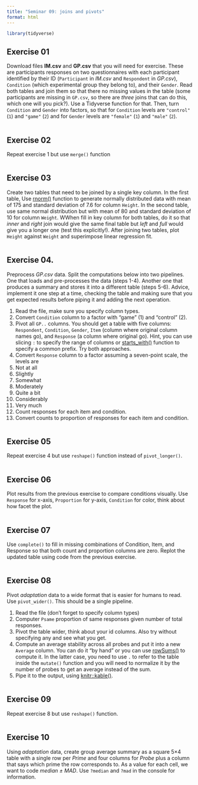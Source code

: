 ```yaml
---
title: "Seminar 09: joins and pivots"
format: html
---
```


```r
library(tidyverse)
```


## Exercise 01
Download files **IM.csv** and **GP.csv** that you will need for exercise. These are participants responses on two questionnaires with each participant identified by their ID (`Participant` in _IM.csv_ and `Respondent` in _GP.csv_), `Condition` (which experimental group they belong to), and their `Gender`. Read both tables and join them so that there no missing values in the table (some participants are missing in `GP.csv`, so there are _three_ joins that can do this, which one will you pick?). Use a Tidyverse function for that. Then, turn `Condition` and `Gender` into factors, so that for `Condition` levels are `"control"` (`1`) and `"game"` (`2`) and for `Gender` levels are `"female"` (`1`) and `"male"` (`2`).
```r

```

## Exercise 02
Repeat exercise 1 but use `merge()` function
```r

```

## Exercise 03
Create two tables that need to be joined by a single key column. In the first table, Use [rnorm()](https://stat.ethz.ch/R-manual/R-devel/library/stats/html/Normal.html) function to generate normally distributed data with mean of 175 and standard deviation of 7.6 for column `Height`. In the second table, use same normal distribution but with mean of 80 and standard deviation of 10 for column `Weight`. WWhen fill in key column for both tables, do it so that _inner_ and _right_ join would give the same final table but _left_ and _full_ would give you a longer one (test this explicitly!). After joining two tables, plot `Height` against `Weight` and superimpose linear regression fit.
```r
```


## Exercise 04.
Preprocess _GP.csv_ data. Split the computations below into two pipelines. One that loads and pre-processes the data (steps 1-4). Another one that produces a summary and stores it into a different table (steps 5-6). Advice, implement it one step at a time, checking the table and making sure that you get expected results before piping it and adding the next operation.

1. Read the file, make sure you specify column types.
2. Convert `Condition` column to a factor with "game" (1) and "control" (2).
3. Pivot all `GP..` columns. You should get a table with five columns: `Respondent`, `Condition`, `Gender`, `Item` (column where original column names go), and `Response` (a column where original go). Hint, you can use slicing `:` to specify the range of columns or [starts_with()](https://tidyselect.r-lib.org/reference/starts_with.html) function to specify a common prefix. Try both approaches.
4. Convert `Response` column to a factor assuming a seven-point scale, the levels are
  1. Not at all
  2. Slightly
  3. Somewhat
  4. Moderately
  5. Quite a bit
  6. Considerably
  7. Very much
5. Count responses for each item and condition.
6. Convert counts to proportion of responses for each item and condition.

```r

```

## Exercise 05
Repeat exercise 4 but use `reshape()` function instead of `pivot_longer()`.
```r

```

## Exercise 06
Plot results from the previous exercise to compare conditions visually. Use `Response` for x-axis, `Proportion` for y-axis, `Condition` for color, think about how facet the plot.
```r

```

## Exercise 07
Use `complete()` to fill in missing combinations of Condition, Item, and Response so that both count and proportion columns are zero. Replot the updated table using code from the previous exercise.
```r

```

## Exercise 08

Pivot _adaptation_ data to a wide format that is easier for humans to read. Use `pivot_wider()`. This should be a single pipeline.

1. Read the file (don't forget to specify column types)
2. Computer `Psame` proportion of same responses given number of total responses.
3. Pivot the table wider, think about your id columns. Also try without specifying any and see what you get.
4. Compute an average stability across all probes and put it into a new `Average` column. You can do it "by hand" or you can use [rowSums()](https://stat.ethz.ch/R-manual/R-devel/library/base/html/colSums.html) to compute it. In the latter case, you need to use `.` to refer to the table inside the `mutate()` function and you will need to normalize it by the number of probes to get an average instead of the sum.
5. Pipe it to the output, using [knitr::kable()](https://bookdown.org/yihui/rmarkdown-cookbook/kable.html).

```r

```

## Exercise 09
Repeat exercise 8 but use `reshape()` function.
```r

```

## Exercise 10
Using _adaptation_ data, create group average summary as a square 5×4 table with a single row per _Prime_ and four columns for _Probe_ plus a column that says which prime the row corresponds to. As a value for each cell, we want to code _median ± MAD_. Use `?median` and `?mad` in the console for information.
```r

```
